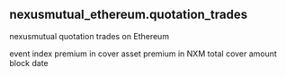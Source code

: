 ## nexusmutual_ethereum.quotation_trades 
nexusmutual quotation trades on Ethereum


<ParamField path="cid">

</ParamField>
<ParamField path="contract_address">

</ParamField>
<ParamField path="symbol">

</ParamField>
<ParamField path="evt_index">
event index
</ParamField>
<ParamField path="evt_tx_hash">

</ParamField>
<ParamField path="curr">

</ParamField>
<ParamField path="premium">
premium in cover asset
</ParamField>
<ParamField path="pre_amount">

</ParamField>
<ParamField path="premium_nxm">
premium in NXM
</ParamField>
<ParamField path="pre_nxm_amount">

</ParamField>
<ParamField path="sc_add">

</ParamField>
<ParamField path="sum_assured">
total cover amount
</ParamField>
<ParamField path="block_hash">

</ParamField>
<ParamField path="nonce">

</ParamField>
<ParamField path="gas_limit">

</ParamField>
<ParamField path="gas_price">

</ParamField>
<ParamField path="gas_used">

</ParamField>
<ParamField path="max_fee_per_gas">

</ParamField>
<ParamField path="max_priority_fee_per_gas">

</ParamField>
<ParamField path="priority_fee_per_gas">

</ParamField>
<ParamField path="success">

</ParamField>
<ParamField path="tx_type">

</ParamField>
<ParamField path="tx_value">

</ParamField>
<ParamField path="evt_block_number">

</ParamField>
<ParamField path="evt_block_time">

</ParamField>
<ParamField path="evt_expiry">

</ParamField>
<ParamField path="evt_expiry_date">

</ParamField>
<ParamField path="block_date">
block date
</ParamField>
<ParamField path="token_address">

</ParamField>
